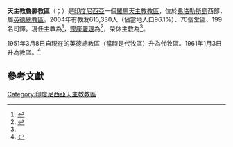{{primary sources|time=2019-11-13T15:24:38+00:00}}
{{NoteTA
|1=zh-hans:西尔维斯特; zh-hant:西爾維斯特; zh-hk:思維; zh-tw:思維;
}}
{{Infobox Roman Catholic diocese
|Roman Catholic Diocese of = 天主教魯滕教區
|Latin name of diocese = Dioecesis Rutengensis
|border = catholic
|image = 
|caption = 
|location = [[印度尼西亞|印度尼西亞]]
|territory = 
|population = 615,330
|rite = [[羅馬禮|羅馬禮]]
|patron = 
|province = 
|established = 1951年
|cathedral = 升天主教座堂
|co-cathedral =
|leadership = 主教
|website = 
|pope = {{incumbent pope}}
|ordinary = {{link-id|西普里亞努斯·霍爾馬特|Siprianus Hormat}}
|apostolic_admin = {{link-en|思維·通·基耶姆·桑|Sylvester Tung Kiem San|思維·桑}}
|coadjutor bishop = 
|auxiliary =
|emeritus = {{link-en|猶柏·勒滕|Hubertus Leteng}}
}}
'''天主教魯滕教區'''（{{lang-la|Dioecesis Rutengensis}}；{{lang-id|Keuskupan Sufragan Ruteng}}）是[[印度尼西亞|印度尼西亞]]一個[[羅馬天主教|羅馬天主教]][[教區|教區]]，位於[[弗洛勒斯島|弗洛勒斯島]]西部，屬[[天主教英德總教區|英德總教區]]。2004年有教友615,330人（佔當地人口96.1%）、70個堂區、199名司鐸。現任主教為{{link-id|西普里亞努斯·霍爾馬特|Siprianus Hormat}}<ref>{{cite press release |title=Resignations and Appointments, 13.11.2019 |url=https://press.vatican.va/content/salastampa/en/bollettino/pubblico/2019/11/13/191113d.html |publisher=Holy See Press Office |accessdate=2019-11-13 |archiveurl=https://web.archive.org/web/20191113150022/https://press.vatican.va/content/salastampa/en/bollettino/pubblico/2019/11/13/191113d.html |archivedate=2019-11-13 |language=en |date=2019-11-13 |dead-url=no }}</ref>，[[宗座署理|宗座署理]]為{{link-en|思維·通·基耶姆·桑|Sylvester Tung Kiem San|思維·桑}}<ref name="Vatican20171011">{{cite press release |title=Resignations and Appointments, 11.10.2017 |url=https://press.vatican.va/content/salastampa/en/bollettino/pubblico/2017/10/11/171011c.html |publisher=Holy See Press Office |accessdate=2019-11-13 |archiveurl=https://web.archive.org/web/20191113150319/https://press.vatican.va/content/salastampa/en/bollettino/pubblico/2017/10/11/171011c.html |archivedate=2019-11-13 |language=en |date=2017-10-11 |dead-url=no }}</ref>，榮休主教為{{link-en|猶柏·勒滕|Hubertus Leteng}}<ref name="Vatican20171011" />。

1951年3月8日自現在的英德總教區（當時是代牧區）升為代牧區。1961年1月3日升為教區。<ref>{{cite journal|journal=[[宗座公報|宗座公報]]|publisher=梵蒂岡出版社|date=1961年|volume=53|title=''Quod Christus''|page=244|url=http://www.vatican.va/archive/aas/documents/AAS-53-1961-ocr.pdf|access-date=2015-08-06|archive-date=2020-07-11|archive-url=https://web.archive.org/web/20200711174710/http://www.vatican.va/archive/aas/documents/AAS-53-1961-ocr.pdf|dead-url=no}}</ref>

==參考文獻==
{{reflist}}

{{印度尼西亞天主教教區}}

[[Category:印度尼西亞天主教教區|Category:印度尼西亞天主教教區]]